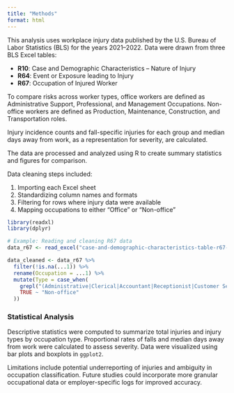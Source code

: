 ```yaml
---
title: "Methods"
format: html
---
```


This analysis uses workplace injury data published by the U.S. Bureau of Labor Statistics (BLS) for the years 2021–2022. Data were drawn from three BLS Excel tables:

-   **R10**: Case and Demographic Characteristics – Nature of Injury
-   **R64**: Event or Exposure leading to Injury
-   **R67**: Occupation of Injured Worker

To compare risks across worker types, office workers are defined as Administrative Support, Professional, and Management Occupations. Non-office workers are defined as Production, Maintenance, Construction, and Transportation roles.

Injury incidence counts and fall-specific injuries for each group and median days away from work, as a representation for severity, are calculated.

The data are processed and analyzed using R to create summary statistics and figures for comparison.

Data cleaning steps included:

1. Importing each Excel sheet
2. Standardizing column names and formats
3. Filtering for rows where injury data were available
4. Mapping occupations to either "Office" or "Non-office"

```r
library(readxl)
library(dplyr)

# Example: Reading and cleaning R67 data
data_r67 <- read_excel("case-and-demographic-characteristics-table-r67-2021-2022.xlsx", skip = 4)

data_cleaned <- data_r67 %>%
  filter(!is.na(...1)) %>%
  rename(Occupation = ...1) %>%
  mutate(Type = case_when(
    grepl("(Administrative|Clerical|Accountant|Receptionist|Customer Service)", Occupation, ignore.case = TRUE) ~ "Office",
    TRUE ~ "Non-office"
  ))
```

### Statistical Analysis

Descriptive statistics were computed to summarize total injuries and injury types by occupation type. Proportional rates of falls and median days away from work were calculated to assess severity. Data were visualized using bar plots and boxplots in `ggplot2`.

Limitations include potential underreporting of injuries and ambiguity in occupation classification. Future studies could incorporate more granular occupational data or employer-specific logs for improved accuracy.

